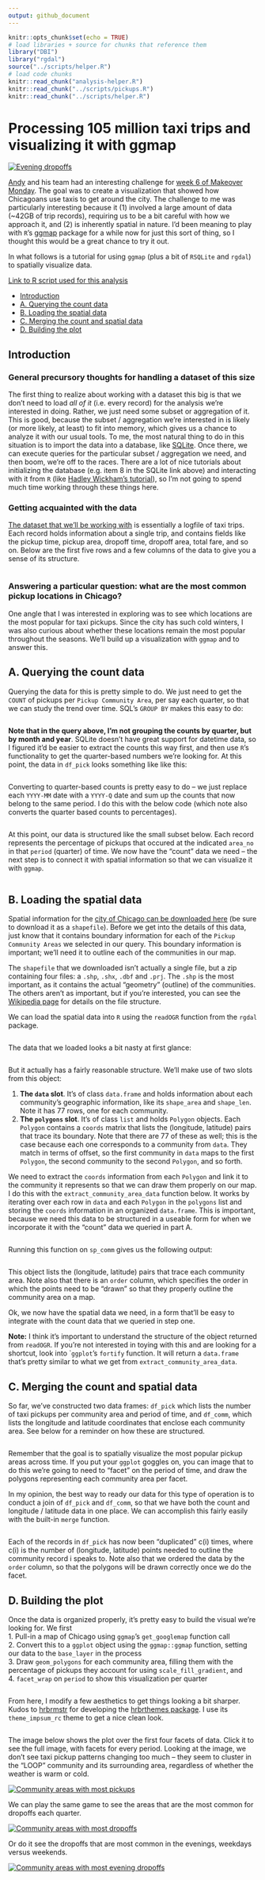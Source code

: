 ```yaml
---
output: github_document
---
```


```r
knitr::opts_chunk$set(echo = TRUE)
# load libraries + source for chunks that reference them
library("DBI")
library("rgdal")
source("../scripts/helper.R")
# load code chunks
knitr::read_chunk("analysis-helper.R")
knitr::read_chunk("../scripts/pickups.R")
knitr::read_chunk("../scripts/helper.R")
```

# Processing 105 million taxi trips and visualizing it with ggmap
[![Evening dropoffs][evening-dropoffs-small-png]][evening-dropoffs-png]

[Andy][andy-link] and his team had an interesting challenge for [week 6 of Makeover Monday][week-6-link]. The goal was to create a visualization that showed how Chicagoans use taxis to get around the city. The challenge to me was particularly interesting because it (1) involved a large amount of data (~42GB of trip records), requiring us to be a bit careful with how we approach it, and (2) is inherently spatial in nature. I'd been meaning to play with `R`'s [ggmap][ggmap-link] package for a while now for just this sort of thing, so I thought this would be a great chance to try it out.

In what follows is a tutorial for using `ggmap` (plus a bit of `RSQLite` and `rgdal`) to spatially visualize data.

[Link to R script used for this analysis][pickups-r-link]

- [Introduction](#introduction)  
- [A. Querying the count data](#querying-the-count-data)  
- [B. Loading the spatial data](#loading-the-spatial-data)  
- [C. Merging the count and spatial data](#merging-the-count-and-spatial-data)  
- [D. Building the plot](#building-the-plot)

## Introduction
### General precursory thoughts for handling a dataset of this size
The first thing to realize about working with a dataset this big is that we don't need to load *all of it* (i.e. every record) for the analysis we're interested in doing. Rather, we just need some subset or aggregation of it. This is good, because the subset / aggregation we're interested in is likely (or more likely, at least) to fit into memory, which gives us a chance to analyze it with our usual tools. To me, the most natural thing to do in this situation is to import the data into a database, like [SQLite][sqlite-link]. Once there, we can execute queries for the particular subset / aggregation we need, and then boom, we're off to the races. There are a lot of nice tutorials about initializing the database (e.g. item 8 in the SQLite link above) and interacting with it from `R` (like [Hadley Wickham's tutorial][hadley-sqlite]), so I'm not going to spend much time working through these things here.

### Getting acquainted with the data
[The dataset that we'll be working with][taxi-data-link] is essentially a logfile of taxi trips. Each record holds information about a single trip, and contains fields like the pickup time, pickup area, dropoff time, dropoff area, total fare, and so on. Below are the first five rows and a few columns of the data to give you a sense of its structure.

```r
```

### Answering a particular question: what are the most common pickup locations in Chicago?
One angle that I was interested in exploring was to see which locations are the most popular for taxi pickups. Since the city has such cold winters, I was also curious about whether these locations remain the most popular throughout the seasons. We'll build up a visualization with `ggmap` and to answer this. 

## <a name="querying-the-count-data"/> A. Querying the count data </a>
Querying the data for this is pretty simple to do. We just need to get the `COUNT` of pickups per `Pickup Community Area`, per say each quarter, so that we can study the trend over time. SQL's `GROUP BY` makes this easy to do:

```r
```

**Note that in the query above, I'm not grouping the counts by quarter, but by month and year**. SQLite doesn't have great support for datetime data, so I figured it'd be easier to extract the counts this way first, and then use `R`'s functionality to get the quarter-based numbers we're looking for. At this point, the data in `df_pick` looks something like like this:

```r
```

Converting to quarter-based counts is pretty easy to do -- we just replace each `YYYY-MM` date with a `YYYY-Q` date and sum up the counts that now belong to the same period. I do this with the below code (which note also converts the quarter based counts to percentages).

```r
```

At this point, our data is structured like the small subset below. Each record represents the percentage of pickups that occured at the indicated `area_no` in that `period` (quarter) of time. We now have the "count" data we need -- the next step is to connect it with spatial information so that we can visualize it with `ggmap`.

```r
```

## <a name="loading-the-spatial-data"/> B. Loading the spatial data </a>
Spatial information for the [city of Chicago can be downloaded here][spatial-data-link] (be sure to download it as a `shapefile`). Before we get into the details of this data, just know that it contains boundary information for each of the `Pickup Community Areas` we selected in our query. This boundary information is important; we'll need it to outline each of the communities in our map.

The `shapefile` that we downloaded isn't actually a single file, but a zip containing four files: a `.shp`, `.shx`, `.dbf` and `.prj`. The `.shp` is the most important, as it contains the actual "geometry" (outline) of the communities. The others aren't as important, but if you're interested, you can see the [Wikipedia page][shp-wiki-link] for details on the file structure.

We can load the spatial data into `R` using the `readOGR` function from the `rgdal` package.

```r
```

The data that we loaded looks a bit nasty at first glance:
```r
```

But it actually has a fairly reasonable structure. We'll make use of two slots from this object:  

  1. **The `data` slot**. It's of class `data.frame` and holds information about each community's geographic information, like its `shape_area` and `shape_len`. Note it has 77 rows, one for each community.
  2. **The `polygons` slot**. It's of class `list` and holds `Polygon` objects. Each `Polygon` contains a `coords` matrix that lists the (longitude, latitude) pairs that trace its boundary. Note that there are 77 of these as well; this is the case because each one corresponds to a community from `data`. They match in terms of offset, so the first community in `data` maps to the first `Polygon`, the second community to the second `Polygon`, and so forth.
  
We need to extract the `coords` information from each `Polygon` and link it to the community it represents so that we can draw them properly on our map. I do this with the `extract_community_area_data` function below. It works by iterating over each row in `data` and each `Polygon` in the `polygons` list and storing the `coords` information in an organized `data.frame`. This is important, because we need this data to be structured in a useable form for when we incorporate it with the "count" data we queried in part A.

```r
```
  
Running this function on `sp_comm` gives us the following output:

```r
```
This object lists the (longitude, latitude) pairs that trace each community area. Note also that there is an `order` column, which specifies the order in which the points need to be "drawn" so that they properly outline the community area on a map.  

Ok, we now have the spatial data we need, in a form that'll be easy to integrate with the count data that we queried in step one.

**Note:** I think it's important to understand the structure of the object returned from `readOGR`. If you're not interested in toying with this and are looking for a shortcut, look into ``ggplot`'s `fortify` function. It will return a `data.frame` that's pretty similar to what we get from `extract_community_area_data`.

## <a name="merging-the-count-and-spatial-data"/> C. Merging the count and spatial data </a>
So far, we've constructed two data frames: `df_pick` which lists the number of taxi pickups per community area and period of time, and `df_comm`, which lists the longitude and latitude coordinates that enclose each community area. See below for a reminder on how these are structured.

```r
```

Remember that the goal is to spatially visualize the most popular pickup areas across time. If you put your `ggplot` goggles on, you can image that to do this we're going to need to "facet" on the period of time, and draw the polygons representing each community area per facet.

In my opinion, the best way to ready our data for this type of operation is to conduct a join of `df_pick` and `df_comm`, so that we have both the count and longitude / latitude data in one place. We can accomplish this fairly easily with the built-in `merge` function.

```r
```

Each of the records in `df_pick` has now been "duplicated" c(i) times, where c(i) is the number of (longitude, latitude) points needed to outline the community record i speaks to. Note also that we ordered the data by the `order` column, so that the polygons will be drawn correctly once we do the facet.

## <a name="building-the-plot"/> D. Building the plot </a>
Once the data is organized properly, it's pretty easy to build the visual we're looking for. We first    
  1. Pull-in a map of Chicago using `ggmap`'s `get_googlemap` function call   
  2. Convert this to a `ggplot` object using the `ggmap::ggmap` function, setting our data to the `base_layer` in the process   
  3. Draw `geom_polygons` for each community area, filling them with the percentage of pickups they account for using `scale_fill_gradient`, and  
  4. `facet_wrap` on `period` to show this visualization per quarter

```r
```

From here, I modify a few aesthetics to get things looking a bit sharper. Kudos to [hrbrmstr][hrbrmstr-link] for developing the [hrbrthemes package][hrbrmstr-themes-link]. I use its `theme_impsum_rc` theme to get a nice clean look.

```r
```

The image below shows the plot over the first four facets of data. Click it to see the full image, with facets for every period. Looking at the image, we don't see taxi pickup patterns changing too much -- they seem to cluster in the "LOOP" community and its surrounding area, regardless of whether the weather is warm or cold. 

[![Community areas with most pickups][pickups-small-png]][pickups-small-png]

We can play the same game to see the areas that are the most common for dropoffs each quarter. 

[![Community areas with most dropoffs][dropoffs-small-png]][dropoffs-png]

Or do it see the dropoffs that are most common in the evenings, weekdays versus weekends.

[![Community areas with most evening dropoffs][evening-dropoffs-small-png]][evening-dropoffs-png]

[pickups-r-link]: ../scripts/pickups.R
[andy-link]: https://twitter.com/VizWizBI?lang=en
[week-6-link]: https://trimydata.com/2017/02/07/makeover-monday-week-6-2017-inside-chicagos-taxi-data/
[ggmap-link]: https://github.com/dkahle/ggmap
[sqlite-link]: https://www.sqlite.org/cli.html
[hadley-sqlite]: https://cran.r-project.org/web/packages/RSQLite/vignettes/RSQLite.html
[taxi-data-link]: https://data.cityofchicago.org/Transportation/Taxi-Trips/wrvz-psew
[spatial-data-link]: https://data.cityofchicago.org/Facilities-Geographic-Boundaries/Boundaries-Community-Areas-current-/cauq-8yn6
[hrbrmstr-link]: https://twitter.com/hrbrmstr?lang=en
[hrbrmstr-themes-link]: https://github.com/hrbrmstr/hrbrthemes
[shp-wiki-link]: https://en.wikipedia.org/wiki/Shapefile

[pickups-png]: ../plots/pickups.png
[dropoffs-png]: ../plots/dropoffs.png
[evening-dropoffs-png]: ../plots/evening-dropoffs.png

[pickups-small-png]: ../crop/pickups-small.png
[dropoffs-small-png]: ../crop/dropoffs-small.png
[evening-dropoffs-small-png]: ../crop/evening-dropoffs-small.png
